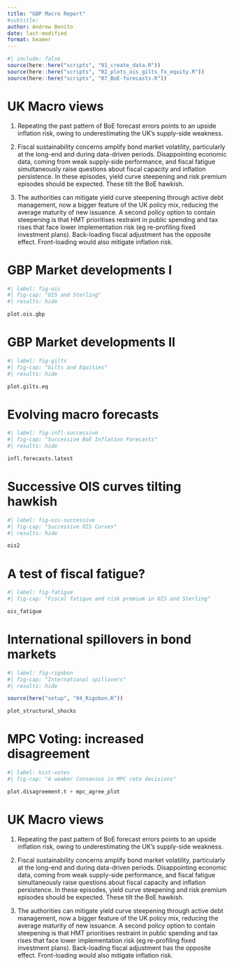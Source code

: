 ```yaml
---
title: "GBP Macro Report"
#subtitle: 
author: Andrew Benito
date: last-modified
format: beamer
---
```


```r
#| include: false
source(here::here("scripts", "01_create_data.R"))
source(here::here("scripts", "02_plots_ois_gilts_fx_equity.R"))
source(here::here("scripts", "07_BoE-forecasts.R"))

```

# UK Macro views

1. Repeating the past pattern of BoE forecast errors points to an upside inflation risk, owing to underestimating the UK's supply-side weakness.   

2. Fiscal sustainability concerns amplify bond market volatility, particularly at the long-end and during data-driven periods. Disappointing economic data, coming from weak supply-side performance, and fiscal fatigue simultaneously raise questions about fiscal capacity and inflation persistence. In these episodes, yield curve steepening and risk premium episodes should be expected. These tilt the BoE hawkish.   

3. The authorities can mitigate yield curve steepening through active debt management, now a bigger feature of the UK policy mix, reducing the average maturity of new issuance. A second policy option to contain steepening is that HMT prioritises restraint in public spending and tax rises that face lower implementation risk (eg re-profiling fixed investment plans). Back-loading fiscal adjustment has the opposite effect. Front-loading would also mitigate inflation risk. 


# GBP Market developments I

```r
#| label: fig-ois
#| fig-cap: "OIS and Sterling"
#| results: hide

plot.ois.gbp
```

# GBP Market developments II

```r
#| label: fig-gilts
#| fig-cap: "Gilts and Equities"
#| results: hide

plot.gilts.eq
```

# Evolving macro forecasts

```r
#| label: fig-infl-successive
#| fig-cap: "Successive BoE Inflation Forecasts"
#| results: hide

infl.forecasts.latest
```

# Successive OIS curves tilting hawkish


```r
#| label: fig-ois-successive
#| fig-cap: "Successive OIS Curves"
#| results: hide

ois2
```


# A test of fiscal fatigue?


```r
#| label: fig-fatigue
#| fig-cap: "Fiscal fatigue and risk premium in OIS and Sterling"

ois_fatigue
```



# International spillovers in bond markets

```r
#| label: fig-rigobon
#| fig-cap: "International spillovers"
#| results: hide

source(here("setup", "04_Rigobon.R"))

plot_structural_shocks

```


# MPC Voting: increased disagreement



```r
#| label: hist-votes
#| fig-cap: "A weaker Consensus in MPC rate decisions"

plot.disagreement.t + mpc_agree_plot
```




# UK Macro views


1. Repeating the past pattern of BoE forecast errors points to an upside inflation risk, owing to underestimating the UK's supply-side weakness.   

2. Fiscal sustainability concerns amplify bond market volatility, particularly at the long-end and during data-driven periods. Disappointing economic data, coming from weak supply-side performance, and fiscal fatigue simultaneously raise questions about fiscal capacity and inflation persistence. In these episodes, yield curve steepening and risk premium episodes should be expected. These tilt the BoE hawkish.   

3. The authorities can mitigate yield curve steepening through active debt management, now a bigger feature of the UK policy mix, reducing the average maturity of new issuance. A second policy option to contain steepening is that HMT prioritises restraint in public spending and tax rises that face lower implementation risk (eg re-profiling fixed investment plans). Back-loading fiscal adjustment has the opposite effect. Front-loading would also mitigate inflation risk. 
